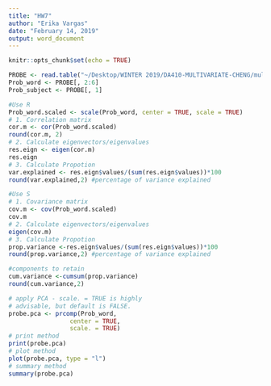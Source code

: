 ```yaml
---
title: "HW7"
author: "Erika Vargas"
date: "February 14, 2019"
output: word_document
---
```


```r
knitr::opts_chunk$set(echo = TRUE)
```

```r
PROBE <- read.table("~/Desktop/WINTER 2019/DA410-MULTIVARIATE-CHENG/multivariate_analysis - 3rd Ed/multivariate_analysis - 3rd Ed/T3_6_PROBE.DAT", quote="\"", comment.char="", col.names= c("Subj.Numb", "y1","y2","y3","y4","y5"))
Prob_word <- PROBE[, 2:6]
Prob_subject <- PROBE[, 1]
```

```r
#Use R
Prob_word.scaled <- scale(Prob_word, center = TRUE, scale = TRUE)
# 1. Correlation matrix
cor.m <- cor(Prob_word.scaled)
round(cor.m, 2)
# 2. Calculate eigenvectors/eigenvalues
res.eign <- eigen(cor.m)
res.eign
# 3. Calculate Propotion
var.explained <- res.eign$values/(sum(res.eign$values))*100 
round(var.explained,2) #percentage of variance explained

```

```r
#Use S
# 1. Covariance matrix
cov.m <- cov(Prob_word.scaled)
cov.m
# 2. Calculate eigenvectors/eigenvalues
eigen(cov.m)
# 3. Calculate Propotion
prop.variance <-res.eign$values/(sum(res.eign$values))*100
round(prop.variance,2) #percentage of variance explained

```

```r
#components to retain
cum.variance <-cumsum(prop.variance)
round(cum.variance,2)

# apply PCA - scale. = TRUE is highly 
# advisable, but default is FALSE. 
probe.pca <- prcomp(Prob_word,
                 center = TRUE,
                 scale. = TRUE) 
# print method
print(probe.pca)
# plot method
plot(probe.pca, type = "l")
# summary method
summary(probe.pca)
```


